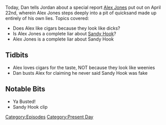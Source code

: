 {{DEFAULTSORT:
    #_EPISODE_0033:April 22, 2017
}}{{Episode
    | title           = April 22, 2017
    | caption         = Listen to this episode on [https://knowledgefight.libsyn.com/knowledge-fight-april-22-2017 Libsyn] [https://open.spotify.com/episode/0AwoYjfj0qNEXaVqVlkxxr Spotify], Read the [[Transcript/33: April 22, 2017|Unofficial Transcript]]
    | episodeNumber   = 33
    | length          = 02:16:11
    | airDate         = April 25, 2017
    | coverageDate    = April 22, 2017
    | episodeType     = [[:Category:Present Day|Present Day]]
    | previousEpisode = [[32: April 21, 2017]]
    | nextEpisode     = [[34: April 25, 2017]]
}}

{{Stub}}

Today, Dan tells Jordan about a special report [[Alex Jones]] put out on April 22nd, wherein Alex Jones steps deeply into a pit of quicksand made up entirely of his own lies. Topics covered:

*Does Alex like cigars because they look like dicks?
*Is Alex Jones a complete liar about [[Sandy Hook]]?
*Alex Jones is a complete liar about Sandy Hook

==Tidbits==

*Alex loves cigars for the taste, NOT because they look like weenies
*Dan busts Alex for claiming he never said Sandy Hook was fake

==Notable Bits==

*Ya Busted!
*Sandy Hook clip

[[Category:Episodes]]
[[Category:Present Day]]
